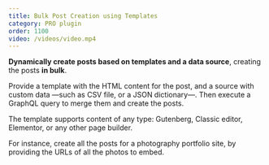 ```yaml
---
title: Bulk Post Creation using Templates
category: PRO plugin
order: 1100
video: /videos/video.mp4
---
```


**Dynamically create posts based on templates and a data source**, creating the posts **in bulk**.

Provide a template with the HTML content for the post, and a source with custom data —such as CSV file, or a JSON dictionary—. Then execute a GraphQL query to merge them and create the posts.

The template supports content of any type: Gutenberg, Classic editor, Elementor, or any other page builder.

For instance, create all the posts for a photography portfolio site, by providing the URLs of all the photos to embed.